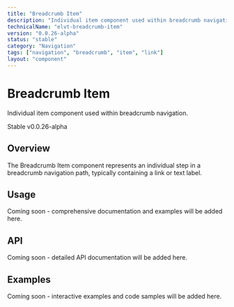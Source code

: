 ```yaml
---
title: "Breadcrumb Item"
description: "Individual item component used within breadcrumb navigation."
technicalName: "elvt-breadcrumb-item"
version: "0.0.26-alpha"
status: "stable"
category: "Navigation"
tags: ["navigation", "breadcrumb", "item", "link"]
layout: "component"
---
```


# Breadcrumb Item

Individual item component used within breadcrumb navigation.

<elvt-badge tone="success" size="small">Stable</elvt-badge> <elvt-badge tone="neutral" size="small">v0.0.26-alpha</elvt-badge>

## Overview

The Breadcrumb Item component represents an individual step in a breadcrumb navigation path, typically containing a link or text label.

## Usage

Coming soon - comprehensive documentation and examples will be added here.

## API

Coming soon - detailed API documentation will be added here.

## Examples

Coming soon - interactive examples and code samples will be added here.
